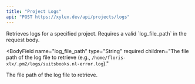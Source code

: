```yaml
---
title: "Project Logs"
api: "POST https://xylex.dev/api/projects/logs"
---
```


<Card title="Endpoint Description" icon="info" horizontal>
  Retrieves logs for a specified project. Requires a valid `log_file_path` in the request body.
</Card>

<BodyField
  name="log_file_path"
  type="String"
  required
  children="The file path of the log file to retrieve (e.g., `/home/floris-xlx/.pm2/logs/suitsbooks.nl-error.log`)."
>
  The file path of the log file to retrieve.
</BodyField>


